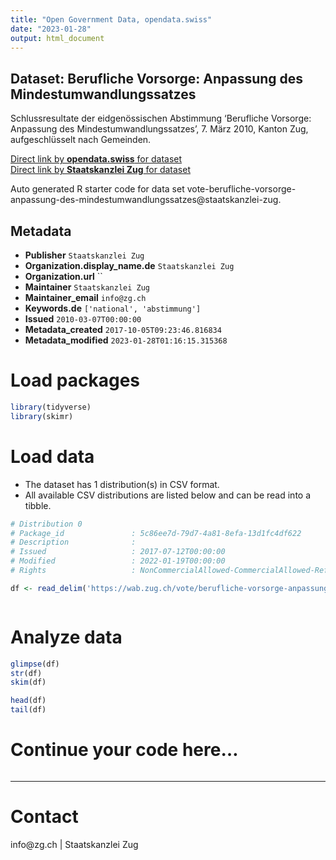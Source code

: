 ```yaml
---
title: "Open Government Data, opendata.swiss"
date: "2023-01-28"
output: html_document
---
```


## Dataset: Berufliche Vorsorge: Anpassung des Mindestumwandlungssatzes

Schlussresultate der eidgenössischen Abstimmung 'Berufliche Vorsorge: Anpassung des Mindestumwandlungssatzes', 7. März 2010, Kanton Zug, aufgeschlüsselt nach Gemeinden.

[Direct link by **opendata.swiss** for dataset](https://opendata.swiss/de/dataset/berufliche-vorsorge-anpassung-des-mindestumwandlungssatzes)<br>
[Direct link by **Staatskanzlei Zug** for dataset](https://wab.zug.ch/vote/berufliche-vorsorge-anpassung-des-mindestumwandlungssatzes/data)

Auto generated R starter code for data set vote-berufliche-vorsorge-anpassung-des-mindestumwandlungssatzes@staatskanzlei-zug.

## Metadata

- **Publisher** `Staatskanzlei Zug`
- **Organization.display_name.de** `Staatskanzlei Zug`
- **Organization.url** ``
- **Maintainer** `Staatskanzlei Zug`
- **Maintainer_email** `info@zg.ch`
- **Keywords.de** `['national', 'abstimmung']`
- **Issued** `2010-03-07T00:00:00`
- **Metadata_created** `2017-10-05T09:23:46.816834`
- **Metadata_modified** `2023-01-28T01:16:15.315368`


# Load packages

```r

library(tidyverse)
library(skimr)

```

# Load data

-   The dataset has 1 distribution(s) in CSV format.
-   All available CSV distributions are listed below and can be read into a tibble.

```r

# Distribution 0
# Package_id               : 5c86ee7d-79d7-4a81-8efa-13d1fc4df622
# Description              : 
# Issued                   : 2017-07-12T00:00:00
# Modified                 : 2022-01-19T00:00:00
# Rights                   : NonCommercialAllowed-CommercialAllowed-ReferenceRequired

df <- read_delim('https://wab.zug.ch/vote/berufliche-vorsorge-anpassung-des-mindestumwandlungssatzes/data-csv')



```

# Analyze data

```r

glimpse(df)
str(df)
skim(df)

head(df)
tail(df)

```

# Continue your code here...

```r

```

------------------------------------------------------------------------

# Contact

info@zg.ch | Staatskanzlei Zug
